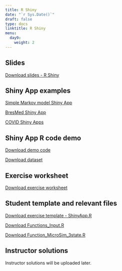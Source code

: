 ---
title: R Shiny
date: "`r Sys.Date()`"
draft: false
type: docs
linktitle: R Shiny
menu:
  day9:
    weight: 2
---

## Slides

[Download slides - R Shiny](../../../Course_Modularization/Shiny/ShinySlides_4_11_22.pptx)

## Shiny App examples

[Simple Markov model Shiny App](https://darkpeakanalytics.shinyapps.io/sadm-mk2/)

[BresMed Shiny App](https://bresmed-intrface-hypothetical-car-t-model.shinyapps.io/IntRface_Model-PharmacoEconomics/)

[COVID Shiny Apps](https://www.covid-19-mc.ca/)

## Shiny App R code demo

[Download demo code](../../../Course_Modularization/Shiny/app.R)

[Download dataset](../../../Course_Modularization/Shiny/framingham.csv)

## Exercise worksheet 

[Download exercise worksheet](../../../Course_Modularization/Shiny/shiny_exercise.html)

## Student template and relevant files

[Download exercise template - ShinyApp.R](../../../Course_Modularization/Shiny/ShinyApp.R)

[Download Functions_Input.R](../../../Course_Modularization/Shiny/Functions_Input.R)

[Download Function_MicroSim_3state.R](../../../Course_Modularization/Shiny/Function_MicroSim_3state.R)

## Instructor solutions

Instructor solutions will be uploaded later.

<!-- [Download instructor solutions - random search](../../../Course_Modularization/Calibration/Calibration Sick-Sicker/solutions/Solutions_SickSicker_Calib_RandomSearch.Rmd) -->


